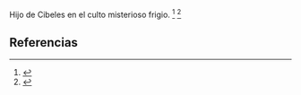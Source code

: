Hijo de Cibeles en el culto misterioso frigio. <ref>{{lib|LU|98|4|2-8}}</ref> <ref>{{lib|LU|98|5|5}}</ref> 

== Referencias ==

<references />

